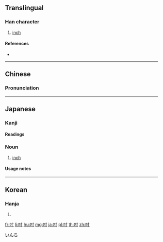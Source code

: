 {{character info/new}}
{{also|寸}}
==Translingual==

===Han character===
{{Han char|rn=30|rad=口|as=03|sn=6|four=64000|canj=RDI|ids=⿰口寸}}

# [[inch]]

====References====
* {{Han ref|kx=0175.040|dkj=03292|dj=0389.040|hdz=10577.030|uh=540B|ud=21515|bh=A654|bd=42580}}

----

==Chinese==
{{zh-forms}}

===Pronunciation===
{{zh-pron
|m=cùn
|c=cyun3
|mn=chhùn
|mc=
|oc=
|ma=
|cat=n
}}

----

==Japanese==

===Kanji===
{{ja-kanji|grade=|rs=口03}}

====Readings====
{{ja-readings
|goon=[[すん]] (sun)
|kanon=[[とう]] (tō)
|kun=[[インチ]] (inchi)}}

===Noun===
{{ja-noun|インチ}}

# {{ja-def|インチ}} [[inch]]

====Usage notes====
{{ja-uk|katakana}}

[[Category:ja:Units of measure|いんち]]

----

==Korean==

===Hanja===
{{ko-hanja|hangeul=촌|rv=chon|mr=ch'on}}

# {{defn|lang=ko|sort=口03}}

[[fr:吋]]
[[li:吋]]
[[hu:吋]]
[[mg:吋]]
[[ja:吋]]
[[pl:吋]]
[[th:吋]]
[[zh:吋]]